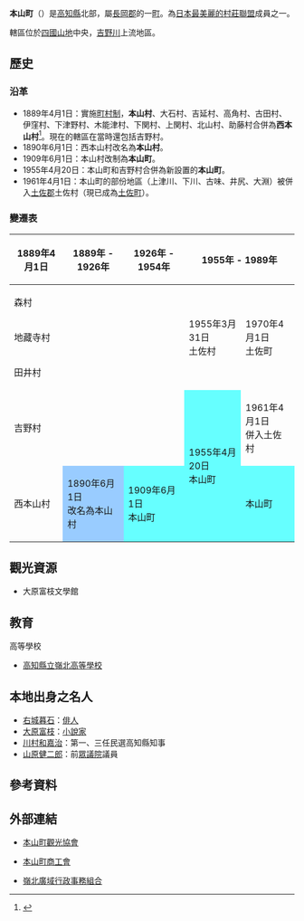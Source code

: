 {{日本町村
| 自治體名=本山
| 町村=町
| 圖像=[[File:Sameura_dam_20050907_1.jpg|240px]]
| 圖像說明=[[早明浦湖|早明浦湖]]（早明浦水庫）
| 町村章=[[File:Flag_of_Motoyama_Kochi.JPG|100px]]
| 日文原名=本山町
| 平假名=もとやまちょう
| 羅馬字拼音=Motoyama-chō
| 都道府縣=高知縣
| 支廳=
| 郡=長岡郡
| 編號=39341-0
| 面積=134.21
| 邊界未定=
| 人口=3,889
| 統計時間=2012年4月1日
| 自治體=[[南國市|南國市]]、[[香美市|香美市]]、[[大豐町|大豐町]]、[[土佐町|土佐町]]<br>'''[[愛媛縣|愛媛縣]]'''：[[四國中央市|四國中央市]]
| 樹=[[日本扁柏|日本扁柏]]
| 花=[[櫻花|櫻花]]
| 鳥=[[日本歌鴝|日本歌鴝]]
| 其他象徵物=
| 其他象徵=
| 首長=今西芳彥
| 卸任日期=2013年12月15日
| 議員數=12
| 郵遞區號=781-3692
| 所在地=長岡郡本山町本山504
| 電話號碼=887-76-2113
| 外部連結=http://www.town.motoyama.kochi.jp/
| 經度=
| 緯度=
| 地圖=[[File:Motoyama_in_Kochi_Prefecture_Ja.svg|250px]]
| 註記=人口：[http://www.town.motoyama.kochi.jp/ 本山町官方網頁]
}}
'''本山町'''（{{jpn|j=本山町|hg=もとやまちょう|rm=Motoyama chō|f=y}}）是[[高知縣|高知縣]]北部，屬[[長岡郡|長岡郡]]的一[[町|町]]。為[[日本最美麗的村莊聯盟|日本最美麗的村莊聯盟]]成員之一。

轄區位於[[四國山地|四國山地]]中央，[[吉野川|吉野川]]上流地區。

==歷史==
=== 沿革 ===
* 1889年4月1日：實施[[町村制|町村制]]，'''本山村'''、大石村、吉延村、高角村、古田村、伊窪村、下津野村、木能津村、下関村、上関村、北山村、助藤村合併為'''西本山村'''<ref>{{cite web| title=地勢・概要| url=http://www.town.motoyama.kochi.jp/life/dtl.php?hdnKey=38| publisher=本山町公所| accessdate=2012-04-20| language=ja| date=2009-11-06| archive-date=2011-08-18| archive-url=https://web.archive.org/web/20110818154600/http://www.town.motoyama.kochi.jp/life/dtl.php?hdnKey=38| dead-url=no}}</ref>。現在的轄區在當時還包括吉野村。
* 1890年6月1日：西本山村改名為'''本山村'''。
* 1909年6月1日：本山村改制為'''本山町'''。
* 1955年4月20日：本山町和吉野村合併為新設置的'''本山町'''。
* 1961年4月1日：本山町的部份地區（上津川、下川、古味、井尻、大淵）被併入[[土佐郡|土佐郡]]土佐村（現已成為[[土佐町|土佐町]]）。

===變遷表===
{| class="wikitable" style="font-size:small"
! 1889年4月1日
! colspan=2 | 1889年 - 1926年
! 1926年 - 1954年
! colspan=2 | 1955年 - 1989年
! 1989年 - 現在
! 現在
|-
| colspan=4 | 森村
| rowspan=3 | 1955年3月31日<br>土佐村
| rowspan=3 | 1970年4月1日<br>土佐町
| rowspan=4 colspan=2 | 土佐町
|-
| colspan=4 | 地藏寺村
|-
| colspan=4 | 田井村
|-
| colspan=4 | 吉野村
| rowspan=2 style="background-color:#6ff;" | 1955年4月20日<br>本山町
| 1961年4月1日<br>併入土佐村
|-
| 西本山村
| style="background-color:#9cf;" | 1890年6月1日<br>改名為本山村
| colspan=2 style="background-color:#6ff;" | 1909年6月1日<br>本山町
| colspan=3 style="background-color:#6ff;" | 本山町
|}

==觀光資源==
* 大原富枝文學館

==教育==
; 高等學校
* [[高知縣立嶺北高等學校|高知縣立嶺北高等學校]]

==本地出身之名人==
* [[右城暮石|右城暮石]]：[[俳人|俳人]]
* [[大原富枝|大原富枝]]：[[小說家|小說家]]
* [[川村和嘉治|川村和嘉治]]：第一、三任民選高知縣知事
* [[山原健二郎|山原健二郎]]：前[[眾議院_(日本)|眾議院]]議員

==參考資料==
{{Reflist}}

==外部連結==
{{commonscat|Motoyama, Kochi}}
* {{Ja}} [https://web.archive.org/web/20120318181047/http://www.reihoku.jp/mkankou/ 本山町觀光協會]
* {{Ja}} [http://www.kochi-shokokai.jp/motoyama/ 本山町商工會] {{Wayback|url=http://www.kochi-shokokai.jp/motoyama/ |date=20120531052919 }}
* {{Ja}} [http://www.reihoku-k.jp/welcome.html 嶺北廣域行政事務組合] {{Wayback|url=http://www.reihoku-k.jp/welcome.html |date=20130515132210 }}

{{高知縣}}{{Authority control}}